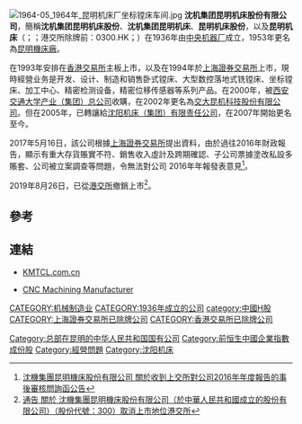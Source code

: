 [[File:1964-05_1964年_昆明机床厂坐标镗床车间.jpg|thumb]]
'''沈机集团昆明机床股份有限公司'''，簡稱'''沈机集团昆明机床股份'''、'''沈机集团昆明机床'''、'''昆明机床股份'''，以及'''昆明机床'''（'''{{lang-en|Shenji Group Kunming Machine Tool Company Limited}}'''；{{Neeq|400068|name=昆机3}}；港交所除牌前：0300.HK；{{Sse|600806|name=退市昆机|delisted=yes}}）在1936年由[[中央机器厂|中央机器厂]]成立，1953年更名為[[昆明機床廠|昆明機床廠]]。

在1993年安排在[[香港交易所|香港交易所]]主板上市，以及在1994年於[[上海證券交易所|上海證券交易所]]上市，現時經營业务是开发、设计、制造和销售卧式镗床、大型数控落地式铣镗床、坐标镗床、加工中心、精密检测设备，精密位移传感器等系列产品。在2000年，被[[西安交通大学产业（集团）总公司|西安交通大学产业（集团）总公司]]收購，在2002年更名為[[交大昆机科技股份有限公司|交大昆机科技股份有限公司]]。但在2005年，已轉讓給[[沈阳机床（集团）有限责任公司|沈阳机床（集团）有限责任公司]]，在2007年開始更名至今。

2017年5月16日，該公司根據[[上海證券交易所|上海證券交易所]]提出資料，由於過往2016年財政報告，顯示有重大存貨賬實不符、銷售收入虛計及跨期確認、子公司票據塗改私設多賬套、公司被立案調查等問題，令無法對公司 2016年年報發表意見<ref>[http://www.hkexnews.hk/listedco/listconews/SEHK/2017/0517/LTN20170517017_C.pdf 沈機集團昆明機床股份有限公司 關於收到上交所對公司2016年年度報告的事後審核問詢函公告]</ref>。

2019年8月26日，已從[[港交所|港交所]]撤銷上市<REF>[https://www.hkex.com.hk/News/News-Release/2019/190821news?sc_lang=zh-HK 通告 關於 沈機集團昆明機床股份有限公司（於中華人民共和國成立的股份有限公司）（股份代號：300）取消上市地位 ][[港交所|港交所]]</REF>。

==參考==
{{reflist}}

==連結==
*[http://www.kmtcl.com.cn KMTCL.com.cn] {{Wayback|url=http://www.kmtcl.com.cn/ |date=20191016045647 }}
*{{En icon}} [http://www.cncmachiningmanufacturer.com/  CNC Machining Manufacturer] {{Wayback|url=http://www.cncmachiningmanufacturer.com/ |date=20121222115357 }}


[[Category:总部在昆明的中华人民共和国国有公司|Category:总部在昆明的中华人民共和国国有公司]]
[[CATEGORY:机械制造业|CATEGORY:机械制造业]]
[[CATEGORY:1936年成立的公司|CATEGORY:1936年成立的公司]]
[[category:中國H股|category:中國H股]]
[[Category:前恒生中國企業指數成份股|Category:前恒生中國企業指數成份股]]
[[Category:經營問題|Category:經營問題]]
[[CATEGORY:上海證券交易所已除牌公司|CATEGORY:上海證券交易所已除牌公司]]
[[CATEGORY:香港交易所已除牌公司|CATEGORY:香港交易所已除牌公司]]
[[Category:沈阳机床|Category:沈阳机床]]